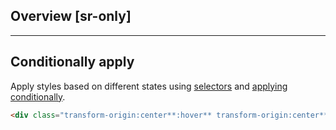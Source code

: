 ## Overview [sr-only]
<Overview/>

---

## Conditionally apply
Apply styles based on different states using [selectors](/guide/state-selectors) and [applying conditionally](/guide/applying-conditionally).
```html
<div class="transform-origin:center**:hover** transform-origin:center**@sm** transform-origin:center**@dark** transform-origin:center**@print**">…</div>
```


